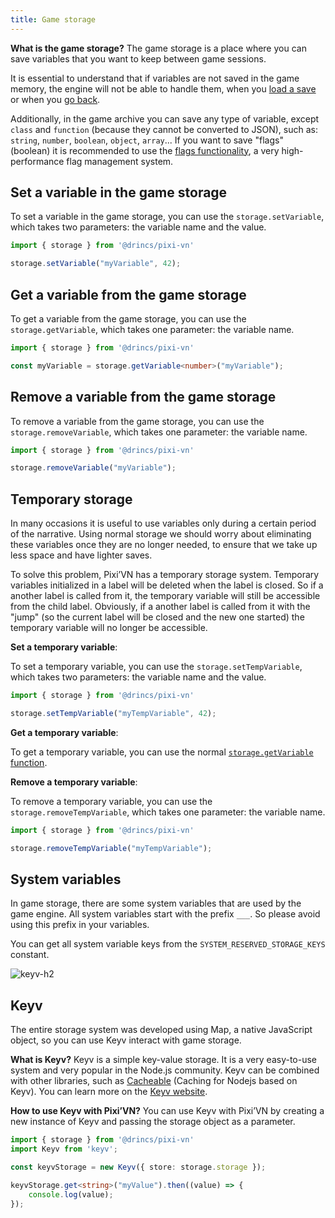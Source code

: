 ```yaml
---
title: Game storage
---
```


**What is the game storage?** The game storage is a place where you can save variables that you want to keep between game sessions.

It is essential to understand that if variables are not saved in the game memory, the engine will not be able to handle them, when you [load a save](/start/save#load) or when you [go back](/start/labels-flow.md#go-back).

Additionally, in the game archive you can save any type of variable, except `class` and `function` (because they cannot be converted to JSON), such as: `string`, `number`, `boolean`, `object`, `array`... If you want to save "flags" (boolean) it is recommended to use the [flags functionality](/start/flags), a very high-performance flag management system.

## Set a variable in the game storage

To set a variable in the game storage, you can use the `storage.setVariable`, which takes two parameters: the variable name and the value.

```typescript
import { storage } from '@drincs/pixi-vn'

storage.setVariable("myVariable", 42);
```

## Get a variable from the game storage

To get a variable from the game storage, you can use the `storage.getVariable`, which takes one parameter: the variable name.

```typescript
import { storage } from '@drincs/pixi-vn'

const myVariable = storage.getVariable<number>("myVariable");
```

## Remove a variable from the game storage

To remove a variable from the game storage, you can use the `storage.removeVariable`, which takes one parameter: the variable name.

```typescript
import { storage } from '@drincs/pixi-vn'

storage.removeVariable("myVariable");
```

## Temporary storage

In many occasions it is useful to use variables only during a certain period of the narrative. Using normal storage we should worry about eliminating these variables once they are no longer needed, to ensure that we take up less space and have lighter saves.

To solve this problem, Pixi’VN has a temporary storage system. Temporary variables initialized in a label will be deleted when the label is closed. So if a another label is called from it, the temporary variable will still be accessible from the child label. Obviously, if a another label is called from it with the "jump" (so the current label will be closed and the new one started) the temporary variable will no longer be accessible.

**Set a temporary variable**:

To set a temporary variable, you can use the `storage.setTempVariable`, which takes two parameters: the variable name and the value.

```typescript
import { storage } from '@drincs/pixi-vn'

storage.setTempVariable("myTempVariable", 42);
```

**Get a temporary variable**:

To get a temporary variable, you can use the normal [`storage.getVariable` function](#get-a-variable-from-the-game-storage).

**Remove a temporary variable**:

To remove a temporary variable, you can use the `storage.removeTempVariable`, which takes one parameter: the variable name.

```typescript
import { storage } from '@drincs/pixi-vn'

storage.removeTempVariable("myTempVariable");
```

## System variables

In game storage, there are some system variables that are used by the game engine. All system variables start with the prefix `___`.
So please avoid using this prefix in your variables.

You can get all system variable keys from the `SYSTEM_RESERVED_STORAGE_KEYS` constant.

![keyv-h2](/keyv.svg)

## Keyv

The entire storage system was developed using Map, a native JavaScript object, so you can use Keyv interact with game storage.

**What is Keyv?** Keyv is a simple key-value storage. It is a very easy-to-use system and very popular in the Node.js community. Keyv can be combined with other libraries, such as [Cacheable](https://cacheable.org/) (Caching for Nodejs based on Keyv). You can learn more on the [Keyv website](https://keyv.org/).

**How to use Keyv with Pixi’VN?** You can use Keyv with Pixi’VN by creating a new instance of Keyv and passing the storage object as a parameter.

```typescript
import { storage } from '@drincs/pixi-vn'
import Keyv from 'keyv';

const keyvStorage = new Keyv({ store: storage.storage });

keyvStorage.get<string>("myValue").then((value) => {
    console.log(value);
});
```
